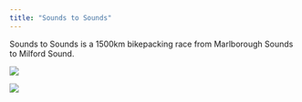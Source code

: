 ```yaml
---
title: "Sounds to Sounds"
---
```


Sounds to Sounds is a 1500km bikepacking race from Marlborough Sounds to Milford Sound.

![](images/sounds2sounds.jpeg)

![](images/sounds2sounds-2.jpeg)
